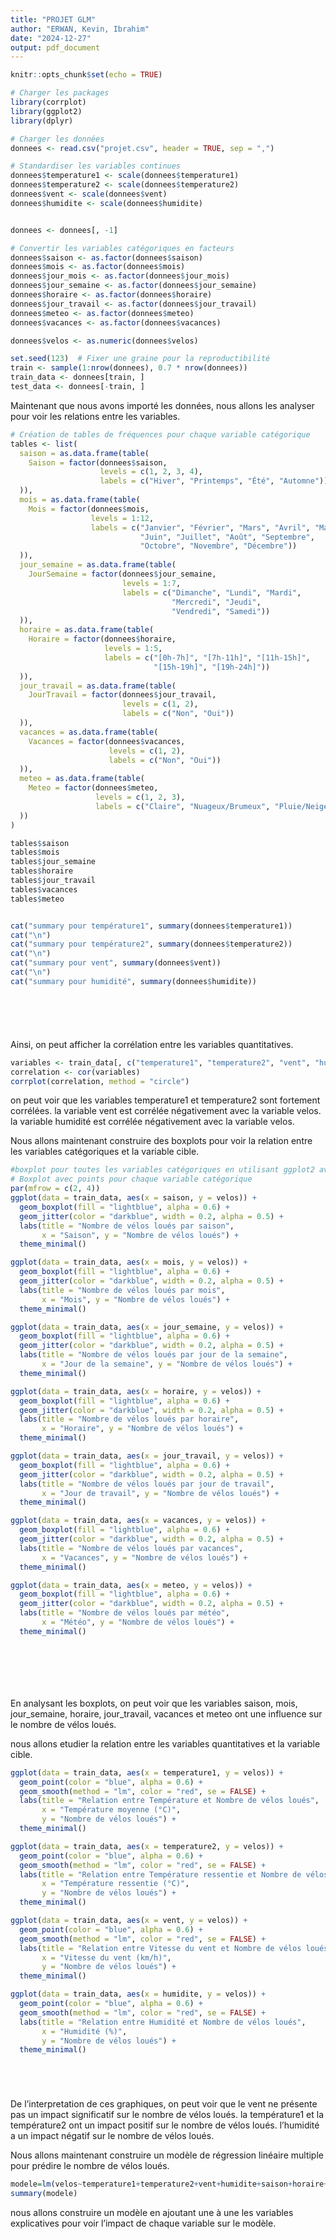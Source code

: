---
title: "PROJET GLM"
author: "ERWAN, Kevin, Ibrahim"
date: "2024-12-27"
output: pdf_document
---

```{r setup, include=FALSE}
knitr::opts_chunk$set(echo = TRUE)
```

```{r}
# Charger les packages
library(corrplot)
library(ggplot2)
library(dplyr)


```





```{r}
# Charger les données
donnees <- read.csv("projet.csv", header = TRUE, sep = ",")

# Standardiser les variables continues
donnees$temperature1 <- scale(donnees$temperature1) 
donnees$temperature2 <- scale(donnees$temperature2)  
donnees$vent <- scale(donnees$vent)  
donnees$humidite <- scale(donnees$humidite) 


donnees <- donnees[, -1]

# Convertir les variables catégoriques en facteurs
donnees$saison <- as.factor(donnees$saison)
donnees$mois <- as.factor(donnees$mois)
donnees$jour_mois <- as.factor(donnees$jour_mois)
donnees$jour_semaine <- as.factor(donnees$jour_semaine)
donnees$horaire <- as.factor(donnees$horaire)
donnees$jour_travail <- as.factor(donnees$jour_travail)
donnees$meteo <- as.factor(donnees$meteo)
donnees$vacances <- as.factor(donnees$vacances)

donnees$velos <- as.numeric(donnees$velos)  

set.seed(123)  # Fixer une graine pour la reproductibilité
train <- sample(1:nrow(donnees), 0.7 * nrow(donnees))  
train_data <- donnees[train, ]
test_data <- donnees[-train, ]  


```
Maintenant que nous avons importé les données, nous allons les analyser pour voir les relations entre les variables.

```{r}

# Création de tables de fréquences pour chaque variable catégorique
tables <- list(
  saison = as.data.frame(table(
    Saison = factor(donnees$saison, 
                    levels = c(1, 2, 3, 4), 
                    labels = c("Hiver", "Printemps", "Été", "Automne"))
  )),
  mois = as.data.frame(table(
    Mois = factor(donnees$mois, 
                  levels = 1:12, 
                  labels = c("Janvier", "Février", "Mars", "Avril", "Mai", 
                             "Juin", "Juillet", "Août", "Septembre", 
                             "Octobre", "Novembre", "Décembre"))
  )),
  jour_semaine = as.data.frame(table(
    JourSemaine = factor(donnees$jour_semaine, 
                         levels = 1:7, 
                         labels = c("Dimanche", "Lundi", "Mardi", 
                                    "Mercredi", "Jeudi", 
                                    "Vendredi", "Samedi"))
  )),
  horaire = as.data.frame(table(
    Horaire = factor(donnees$horaire, 
                     levels = 1:5, 
                     labels = c("[0h-7h]", "[7h-11h]", "[11h-15h]", 
                                "[15h-19h]", "[19h-24h]"))
  )),
  jour_travail = as.data.frame(table(
    JourTravail = factor(donnees$jour_travail, 
                         levels = c(1, 2), 
                         labels = c("Non", "Oui"))
  )),
  vacances = as.data.frame(table(
    Vacances = factor(donnees$vacances, 
                      levels = c(1, 2), 
                      labels = c("Non", "Oui"))
  )),
  meteo = as.data.frame(table(
    Meteo = factor(donnees$meteo, 
                   levels = c(1, 2, 3), 
                   labels = c("Claire", "Nuageux/Brumeux", "Pluie/Neige"))
  ))
)

tables$saison 
tables$mois
tables$jour_semaine
tables$horaire
tables$jour_travail
tables$vacances
tables$meteo


cat("summary pour température1", summary(donnees$temperature1))
cat("\n")
cat("summary pour température2", summary(donnees$temperature2))
cat("\n")
cat("summary pour vent", summary(donnees$vent))
cat("\n")
cat("summary pour humidité", summary(donnees$humidite))







```

Ainsi, on peut afficher la corrélation entre les variables quantitatives.

```{r}


variables <- train_data[, c("temperature1", "temperature2", "vent", "humidite", "velos")]
correlation <- cor(variables)
corrplot(correlation, method = "circle")


```
on peut voir que les variables temperature1 et temperature2 sont fortement corrélées.
la variable vent est corrélée négativement avec la variable velos.
la variable humidité est corrélée négativement avec la variable velos.


Nous allons maintenant construire des boxplots pour voir la relation entre les variables catégoriques et la variable cible.

```{r}
#boxplot pour toutes les variables catégoriques en utilisant ggplot2 avec legend, titre et labels
# Boxplot avec points pour chaque variable catégorique
par(mfrow = c(2, 4))
ggplot(data = train_data, aes(x = saison, y = velos)) +
  geom_boxplot(fill = "lightblue", alpha = 0.6) + 
  geom_jitter(color = "darkblue", width = 0.2, alpha = 0.5) +
  labs(title = "Nombre de vélos loués par saison", 
       x = "Saison", y = "Nombre de vélos loués") +
  theme_minimal()

ggplot(data = train_data, aes(x = mois, y = velos)) +
  geom_boxplot(fill = "lightblue", alpha = 0.6) +
  geom_jitter(color = "darkblue", width = 0.2, alpha = 0.5) +
  labs(title = "Nombre de vélos loués par mois", 
       x = "Mois", y = "Nombre de vélos loués") +
  theme_minimal()

ggplot(data = train_data, aes(x = jour_semaine, y = velos)) +
  geom_boxplot(fill = "lightblue", alpha = 0.6) +
  geom_jitter(color = "darkblue", width = 0.2, alpha = 0.5) +
  labs(title = "Nombre de vélos loués par jour de la semaine", 
       x = "Jour de la semaine", y = "Nombre de vélos loués") +
  theme_minimal()

ggplot(data = train_data, aes(x = horaire, y = velos)) +
  geom_boxplot(fill = "lightblue", alpha = 0.6) +
  geom_jitter(color = "darkblue", width = 0.2, alpha = 0.5) +
  labs(title = "Nombre de vélos loués par horaire", 
       x = "Horaire", y = "Nombre de vélos loués") +
  theme_minimal()

ggplot(data = train_data, aes(x = jour_travail, y = velos)) +
  geom_boxplot(fill = "lightblue", alpha = 0.6) +
  geom_jitter(color = "darkblue", width = 0.2, alpha = 0.5) +
  labs(title = "Nombre de vélos loués par jour de travail", 
       x = "Jour de travail", y = "Nombre de vélos loués") +
  theme_minimal()

ggplot(data = train_data, aes(x = vacances, y = velos)) +
  geom_boxplot(fill = "lightblue", alpha = 0.6) +
  geom_jitter(color = "darkblue", width = 0.2, alpha = 0.5) +
  labs(title = "Nombre de vélos loués par vacances", 
       x = "Vacances", y = "Nombre de vélos loués") +
  theme_minimal()

ggplot(data = train_data, aes(x = meteo, y = velos)) +
  geom_boxplot(fill = "lightblue", alpha = 0.6) +
  geom_jitter(color = "darkblue", width = 0.2, alpha = 0.5) +
  labs(title = "Nombre de vélos loués par météo", 
       x = "Météo", y = "Nombre de vélos loués") +
  theme_minimal()








```
En analysant les boxplots, on peut voir que les variables saison, mois, jour_semaine, horaire, jour_travail, vacances et meteo ont une influence sur le nombre de vélos loués.

nous allons etudier la relation entre les variables quantitatives et la variable cible.

```{r}

ggplot(data = train_data, aes(x = temperature1, y = velos)) +
  geom_point(color = "blue", alpha = 0.6) +
  geom_smooth(method = "lm", color = "red", se = FALSE) +
  labs(title = "Relation entre Température et Nombre de vélos loués", 
       x = "Température moyenne (°C)", 
       y = "Nombre de vélos loués") +
  theme_minimal()

ggplot(data = train_data, aes(x = temperature2, y = velos)) +
  geom_point(color = "blue", alpha = 0.6) +
  geom_smooth(method = "lm", color = "red", se = FALSE) +
  labs(title = "Relation entre Température ressentie et Nombre de vélos loués", 
       x = "Température ressentie (°C)", 
       y = "Nombre de vélos loués") +
  theme_minimal()

ggplot(data = train_data, aes(x = vent, y = velos)) +
  geom_point(color = "blue", alpha = 0.6) +
  geom_smooth(method = "lm", color = "red", se = FALSE) +
  labs(title = "Relation entre Vitesse du vent et Nombre de vélos loués", 
       x = "Vitesse du vent (km/h)", 
       y = "Nombre de vélos loués") +
  theme_minimal()

ggplot(data = train_data, aes(x = humidite, y = velos)) +
  geom_point(color = "blue", alpha = 0.6) +
  geom_smooth(method = "lm", color = "red", se = FALSE) +
  labs(title = "Relation entre Humidité et Nombre de vélos loués", 
       x = "Humidité (%)", 
       y = "Nombre de vélos loués") +
  theme_minimal()






```


De l'interpretation de ces graphiques, on peut voir que le vent ne présente pas un impact significatif sur le nombre de vélos loués.
la température1 et la température2 ont un impact positif sur le nombre de vélos loués.
l'humidité a un impact négatif sur le nombre de vélos loués.


Nous allons maintenant construire un modèle de régression linéaire multiple pour prédire le nombre de vélos loués.

```{r}
modele=lm(velos~temperature1+temperature2+vent+humidite+saison+horaire+jour_travail+meteo+vacances,data=train_data)
summary(modele)
```
nous allons construire un modèle en ajoutant une à une les variables explicatives pour voir l'impact de chaque variable sur le modèle.

```{r}


````



